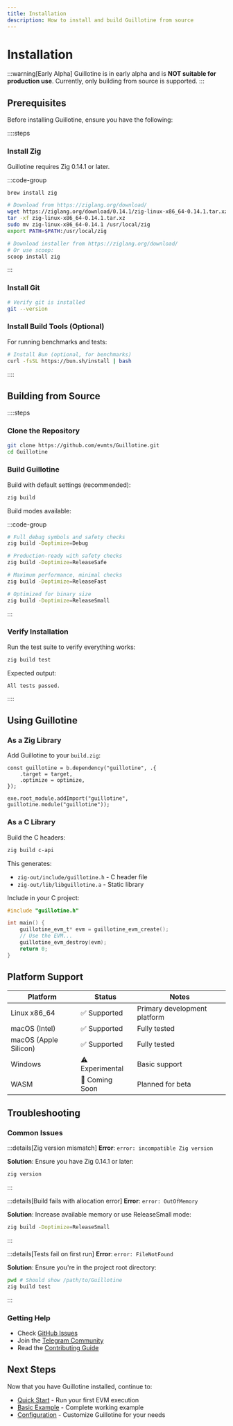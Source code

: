 ```yaml
---
title: Installation
description: How to install and build Guillotine from source
---
```


# Installation

:::warning[Early Alpha]
Guillotine is in early alpha and is **NOT suitable for production use**. 
Currently, only building from source is supported.
:::

## Prerequisites

Before installing Guillotine, ensure you have the following:

::::steps
### Install Zig

Guillotine requires Zig 0.14.1 or later.

:::code-group

```bash [macOS]
brew install zig
```

```bash [Linux]
# Download from https://ziglang.org/download/
wget https://ziglang.org/download/0.14.1/zig-linux-x86_64-0.14.1.tar.xz
tar -xf zig-linux-x86_64-0.14.1.tar.xz
sudo mv zig-linux-x86_64-0.14.1 /usr/local/zig
export PATH=$PATH:/usr/local/zig
```

```bash [Windows]
# Download installer from https://ziglang.org/download/
# Or use scoop:
scoop install zig
```

:::

### Install Git

```bash
# Verify git is installed
git --version
```

### Install Build Tools (Optional)

For running benchmarks and tests:

```bash
# Install Bun (optional, for benchmarks)
curl -fsSL https://bun.sh/install | bash
```
::::

## Building from Source

::::steps
### Clone the Repository

```bash
git clone https://github.com/evmts/Guillotine.git
cd Guillotine
```

### Build Guillotine

Build with default settings (recommended):

```bash
zig build
```

Build modes available:

:::code-group

```bash [Debug]
# Full debug symbols and safety checks
zig build -Doptimize=Debug
```

```bash [ReleaseSafe (Recommended)]
# Production-ready with safety checks
zig build -Doptimize=ReleaseSafe
```

```bash [ReleaseFast]
# Maximum performance, minimal checks
zig build -Doptimize=ReleaseFast
```

```bash [ReleaseSmall]
# Optimized for binary size
zig build -Doptimize=ReleaseSmall
```

:::

### Verify Installation

Run the test suite to verify everything works:

```bash
zig build test
```

Expected output:
```
All tests passed.
```
::::

## Using Guillotine

### As a Zig Library

Add Guillotine to your `build.zig`:

```zig
const guillotine = b.dependency("guillotine", .{
    .target = target,
    .optimize = optimize,
});

exe.root_module.addImport("guillotine", guillotine.module("guillotine"));
```

### As a C Library

Build the C headers:

```bash
zig build c-api
```

This generates:
- `zig-out/include/guillotine.h` - C header file
- `zig-out/lib/libguillotine.a` - Static library

Include in your C project:

```c
#include "guillotine.h"

int main() {
    guillotine_evm_t* evm = guillotine_evm_create();
    // Use the EVM...
    guillotine_evm_destroy(evm);
    return 0;
}
```

## Platform Support

| Platform | Status | Notes |
|----------|--------|-------|
| Linux x86_64 | ✅ Supported | Primary development platform |
| macOS (Intel) | ✅ Supported | Fully tested |
| macOS (Apple Silicon) | ✅ Supported | Fully tested |
| Windows | ⚠️ Experimental | Basic support |
| WASM | 🚧 Coming Soon | Planned for beta |

## Troubleshooting

### Common Issues

:::details[Zig version mismatch]
**Error**: `error: incompatible Zig version`

**Solution**: Ensure you have Zig 0.14.1 or later:
```bash
zig version
```
:::

:::details[Build fails with allocation error]
**Error**: `error: OutOfMemory`

**Solution**: Increase available memory or use ReleaseSmall mode:
```bash
zig build -Doptimize=ReleaseSmall
```
:::

:::details[Tests fail on first run]
**Error**: `error: FileNotFound`

**Solution**: Ensure you're in the project root directory:
```bash
pwd # Should show /path/to/Guillotine
zig build test
```
:::

### Getting Help

- Check [GitHub Issues](https://github.com/williamcory/Guillotine/issues)
- Join the [Telegram Community](https://t.me/+ANThR9bHDLAwMjUx)
- Read the [Contributing Guide](/contributing/setup)

## Next Steps

Now that you have Guillotine installed, continue to:
- [Quick Start](/getting-started/quick-start) - Run your first EVM execution
- [Basic Example](/getting-started/basic-example) - Complete working example
- [Configuration](/usage/configuration) - Customize Guillotine for your needs
